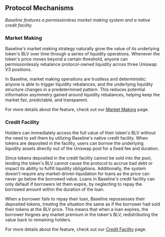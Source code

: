 ## Protocol Mechanisms

_Baseline features a permissionless market making system and a native credit facility._

### Market Making

Baseline's market making strategy naturally grow the value of its underlying token's BLV over time through a series of liquidity operations. Whenever the token's price moves beyond a certain threshold, anyone can permissionlessly rebalance protocol-owned liquidity across three Uniswap V3 positions.

In Baseline, market making operations are trustless and deterministic: anyone is able to trigger liquidity rebalances, and the underlying liquidity structure changes in a predetermined pattern. This reduces potential information asymmetry gained around liquidity rebalances, helping keep the market fair, predictable, and transparent.

For more details about the feature, check out our [Market Making](/concepts/market_making) page.

### Credit Facility

Holders can immediately access the full value of their token's BLV without the need to sell them by utilizing Baseline's native credit facility. When tokens are deposited in the facility, users can borrow the underlying liquidity assets directly out of the Uniswap pool for a fixed fee and duration.

Since tokens deposited in the credit facility cannot be sold into the pool, lending the token's BLV cannot cause the protocol to accrue bad debt or impact its ability to fulfill liquidity obligations. Additionally, the system doesn't require any market-driven liquidation for loans as the price can never go below the borrowed value. Loans in Baseline's credit facility can only default if borrowers let them expire, by neglecting to repay the borrowed amount within the duration of the loan.

When a borrower fails to repay their loan, Baseline repossesses their deposited tokens, treating the situation the same as if the borrower had sold their tokens at the BLV price. This means that when a loan expires, the borrower forgoes any market premium in the token's BLV, redistributing the value back to remaining holders.

For more details about the feature, check out our [Credit Facility](/concepts/lending) page.

